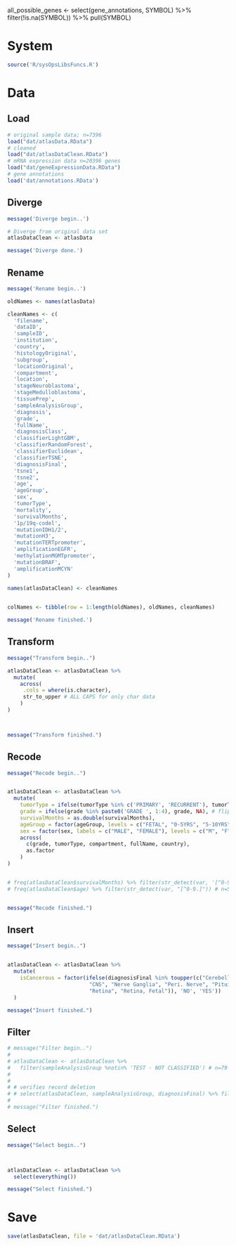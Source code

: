 all_possible_genes <- select(gene_annotations, SYMBOL) %>% 
  filter(!is.na(SYMBOL)) %>% 
  pull(SYMBOL)

# System

```r


source('R/sysOpsLibsFuncs.R')


```

# Data

## Load

```r

# original sample data; n=7396
load("dat/atlasData.RData")
# cleaned 
load("dat/atlasDataClean.RData")
# mRNA expression data n=20396 genes
load("dat/geneExpressionData.RData")
# gene annotations
load('dat/annotations.RData')


```

## Diverge

```r
message('Diverge begin..')

# Diverge from original data set
atlasDataClean <- atlasData

message('Diverge done.')
```


## Rename

```r

message('Rename begin..')

oldNames <- names(atlasData)

cleanNames <- c(
  'filename',
  'dataID',
  'sampleID',
  'institution',
  'country',
  'histologyOriginal',
  'subgroup',
  'locationOriginal',
  'compartment',
  'location',
  'stageNeuroblastoma',
  'stageMedulloblastoma',
  'tissuePrep',
  'sampleAnalysisGroup',
  'diagnosis',
  'grade',
  'fullName',
  'diagnosisClass',
  'classifierLightGBM',
  'classifierRandomForest',
  'classifierEuclidean',
  'classifierTSNE',
  'diagnosisFinal',
  'tsne1',
  'tsne2',
  'age',
  'ageGroup',
  'sex',
  'tumorType',
  'mortality',
  'survivalMonths',
  '1p/19q-codel',
  'mutationIDH1/2',
  'mutationH3',
  'mutationTERTpromoter',
  'amplificationEGFR',
  'methylationMGMTpromoter',
  'mutationBRAF',
  'amplificationMCYN'
)
  
names(atlasDataClean) <- cleanNames


colNames <- tibble(row = 1:length(oldNames), oldNames, cleanNames)

message('Rename finished.')
```

## Transform

```r

message("Transform begin..")

atlasDataClean <- atlasDataClean %>%
  mutate(
    across( 
     .cols = where(is.character),
     str_to_upper # ALL CAPS for only char data
    )
)



message("Transform finished.")

```

## Recode

```r

message("Recode begin..")


atlasDataClean <- atlasDataClean %>%
  mutate(
    tumorType = ifelse(tumorType %in% c('PRIMARY', 'RECURRENT'), tumorType, NA), # flip n=19 to NA because inexclusive
    grade = ifelse(grade %in% paste0('GRADE ', 1:4), grade, NA), # flip n=11 to NA because inexclusive
    survivalMonths = as.double(survivalMonths),
    ageGroup = factor(ageGroup, levels = c("FETAL", "0-5YRS", "5-10YRS", "10-20YRS", "20-40YRS", "40-60YRS", "60-80YRS", "80+YRS")),
    sex = factor(sex, labels = c("MALE", "FEMALE"), levels = c("M", "F")),
    across(
      c(grade, tumorType, compartment, fullName, country),
      as.factor
    )
)


# freq(atlasDataClean$survivalMonths) %>% filter(str_detect(var, '[^0-9.]')) # n=104 # not a digit, not a period
# freq(atlasDataClean$age) %>% filter(str_detect(var, "[^0-9.]")) # n=590 # not a digit, not a period


message("Recode finished.")

```

## Insert

```r
message("Insert begin..")


atlasDataClean <- atlasDataClean %>% 
  mutate(
    isCancerous = factor(ifelse(diagnosisFinal %in% toupper(c("Cerebellum", "Cerebellum, Fetal", "Choroid Plexus", 
                          "CNS", "Nerve Ganglia", "Peri. Nerve", "Pituitary", 
                          "Retina", "Retina, Fetal")), 'NO', 'YES'))
  )

message("Insert finished.")

```

## Filter

```r

# message("Filter begin..")
# 
# atlasDataClean <- atlasDataClean %>% 
#   filter(sampleAnalysisGroup %notin% 'TEST - NOT CLASSIFIED') # n=79 samples unable to assign a confident final diagnosis
# 
# 
# # verifies record deletion
# # select(atlasDataClean, sampleAnalysisGroup, diagnosisFinal) %>% filter(sampleAnalysisGroup == 'TEST - NOT CLASSIFIED') %>% view
# 
# message("Filter finished.")


```


## Select

```r


message("Select begin..")



atlasDataClean <- atlasDataClean %>% 
  select(everything())

message("Select finished.")

```


# Save

```r


save(atlasDataClean, file = 'dat/atlasDataClean.RData')

```



